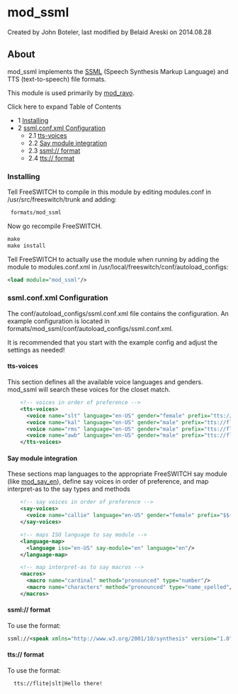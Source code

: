 
# mod_ssml 

 Created by  John Boteler, last modified by  Belaid Areski on 2014.08.28

## About

mod\_ssml implements the [SSML](http://www.w3.org/TR/speech-synthesis/) (Speech Synthesis Markup Language) and TTS (text-to-speech) file formats.

This module is used primarily by [mod\_rayo](./mod_rayo_3375450.mdx#about).

Click here to expand Table of Contents

* 1 [Installing](#installing-)
* 2 [ssml.conf.xml Configuration](#ssmlconfxml-configuration)  
   * 2.1 [tts-voices](#tts-voices)  
   * 2.2 [Say module integration](#say-module-integration)  
   * 2.3 [ssml:// format](#ssml-format)  
   * 2.4 [tts:// format](#ssml-format)

### Installing 

Tell FreeSWITCH to compile in this module by editing modules.conf in /usr/src/freeswitch/trunk and adding:

```xml
 formats/mod_ssml
```

Now go recompile FreeSWITCH.

```xml
make
make install
```

Tell FreeSWITCH to actually use the module when running by adding the module to modules.conf.xml in /usr/local/freeswitch/conf/autoload\_configs:

```xml
<load module="mod_ssml"/>
```

### ssml.conf.xml Configuration

The conf/autoload\_configs/ssml.conf.xml file contains the configuration. An example configuration is located in formats/mod\_ssml/conf/autoload\_configs/ssml.conf.xml.

It is recommended that you start with the example config and adjust the settings as needed!

#### tts-voices

This section defines all the available voice languages and genders. mod\_ssml will search these voices for the closet match.

```xml
    <!-- voices in order of preference -->
    <tts-voices>
      <voice name="slt" language="en-US" gender="female" prefix="tts://flite|slt|"/>
      <voice name="kal" language="en-US" gender="male" prefix="tts://flite|kal|"/>
      <voice name="rms" language="en-US" gender="male" prefix="tts://flite|rms|"/>
      <voice name="awb" language="en-US" gender="male" prefix="tts://flite|awb|"/>
    </tts-voices>
```

#### Say module integration

These sections map languages to the appropriate FreeSWITCH say module (like [mod\_say\_en](https://70.169.193.216/index.php?title=Mod%5Fsay%5Fen&action=edit&redlink=1 "Mod say en (page does not exist)")), define say voices in order of preference, and map interpret-as to the say types and methods

```xml
    <!-- say voices in order of preference -->
    <say-voices>
      <voice name="callie" language="en-US" gender="female" prefix="$${sounds_dir}/en/us/callie/"/>
    </say-voices>

    <!-- maps ISO language to say module -->
    <language-map>
      <language iso="en-US" say-module="en" language="en"/>
    </language-map>

    <!-- map interpret-as to say macros -->
    <macros>
      <macro name="cardinal" method="pronounced" type="number"/>
      <macro name="characters" method="pronounced" type="name_spelled"/>
    </macros>
```

#### ssml:// format

To use the format:

```xml
ssml://<speak xmlns="http://www.w3.org/2001/10/synthesis" version="1.0" xml:lang="en-US"><p>Hello there!</p></speak>
```

#### tts:// format

To use the format:

```xml
  tts://flite|slt|Hello there!
```


